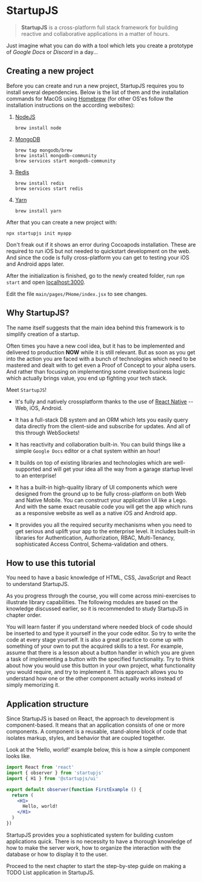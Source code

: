 # StartupJS

> **StartupJS** is a cross-platform full stack framework for building reactive and collaborative applications in a matter of hours.

Just imagine what you can do with a tool which lets you create a prototype of *Google Docs* or *Discord* in a day...

## Creating a new project

Before you can create and run a new project, StartupJS requires you to install several dependencies. Below is the list of them and the installation commands for MacOS using [Homebrew](https://brew.sh/) (for other OS'es follow the installation instructions on the according websites):

1. [NodeJS](https://nodejs.org/en/download/package-manager/)

    ```
    brew install node
    ```

1. [MongoDB](https://docs.mongodb.com/manual/administration/install-community/)

    ```
    brew tap mongodb/brew
    brew install mongodb-community
    brew services start mongodb-community
    ```

1. [Redis](https://redis.io/download)

    ```
    brew install redis
    brew services start redis
    ```

1.  [Yarn](https://classic.yarnpkg.com/lang/en/docs/install/)

    ```
    brew install yarn
    ```

After that you can create a new project with:

```
npx startupjs init myapp
```

Don't freak out if it shows an error during Cocoapods installation. These are required to run iOS but not needed to quickstart development on the web. And since the code is fully cross-platform you can get to testing your iOS and Android apps later.

After the initialization is finished, go to the newly created folder, run `npm start` and open [localhost:3000](http://localhost:3000).

Edit the file `main/pages/PHome/index.jsx` to see changes.

## Why StartupJS?

The name itself suggests that the main idea behind this framework is to simplify creation of a startup.

Often times you have a new cool idea, but it has to be implemented and delivered to production **NOW** while it is still relevant. But as soon as you get into the action you are faced with a bunch of technologies which need to be mastered and dealt with to get even a Proof of Concept to your alpha users. And rather than focusing on implementing some creative business logic which actually brings value, you end up fighting your tech stack.

Meet `StartupJS`!

- It's fully and natively crossplatform thanks to the use of [React Native](https://reactnative.dev/) -- Web, iOS, Android.

- It has a full-stack DB system and an ORM which lets you easily query data directly from the client-side and subscribe for updates. And all of this through WebSockets!

- It has reactivity and collaboration built-in. You can build things like a simple `Google Docs` editor or a chat system within an hour!

- It builds on top of existing libraries and technologies which are well-supported and will get your idea all the way from a garage startup level to an enterprise!

- It has a built-in high-quality library of UI components which were designed from the ground up to be fully cross-platform on both Web and Native Mobile. You can construct your application UI like a Lego. And with the same exact reusable code you will get the app which runs as a responsive website as well as a native iOS and Android app.

- It provides you all the required security mechanisms when you need to get serious and uplift your app to the enterprise level. It includes built-in libraries for Authentication, Authorization, RBAC, Multi-Tenancy, sophisticated Access Control, Schema-validation and others.

## How to use this tutorial

You need to have a basic knowledge of HTML, CSS, JavaScript and React to understand StartupJS.

As you progress through the course, you will come across mini-exercises to illustrate library capabilities. The following modules are based on the knowledge discussed earlier, so it is recommended to study StartupJS in chapter order.

You will learn faster if you understand where needed block of code should be inserted to and type it yourself in the your code editor. So try to write the code at every stage yourself. It is also a great practice to come up with something of your own to put the acquired skills to a test. For example, assume that there is a lesson about a button handler in which you are given a task of implementing a button with the specified functionality. Try to think about how you would use this button in your own project, what functionality you would require, and try to implement it. This approach allows you to understand how one or the other component actually works instead of simply memorizing it.

## Application structure

Since StartupJS is based on React, the approach to development is component-based. It means that an application consists of one or more components. A component is a reusable, stand-alone block of code that isolates markup, styles, and behavior that are coupled together.

Look at the ‘Hello, world!’ example below, this is how a simple component looks like.

```jsx
import React from 'react'
import { observer } from 'startupjs'
import { H1 } from '@startupjs/ui'

export default observer(function FirstExample () {
  return (
    <H1>
      Hello, world!
    </H1>
  )
})
```

StartupJS provides you a sophisticated system for building custom applications quick. There is no necessity to have a thorough knowledge of how to make the server work, how to organize the interaction with the database or how to display it to the user.

Proceed to the next chapter to start the step-by-step guide on making a TODO List application in StartupJS.
